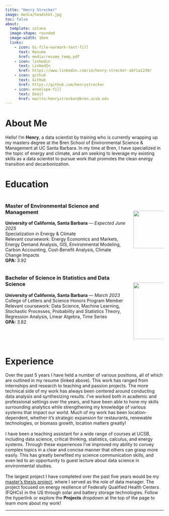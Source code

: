 ---
title: "Henry Strecker"
image: media/headshot.jpg
toc: false
about: 
  template: solana
  image-shape: rounded
  image-width: 16em
  links:
    - icon: bi-file-earmark-text-fill
      text: Resume
      href: media/resume_temp.pdf
    - icon: linkedin
      text: LinkedIn
      href: https://www.linkedin.com/in/henry-strecker-ab71a1239/
    - icon: github
      text: GitHub
      href: https://github.com/henrystrecker
    - icon: envelope-fill
      text: Email
      href: mailto:henrystrecker@bren.ucsb.edu
---

# <i class="bi bi-person-square"></i>  About Me

Hello! I'm **Henry**, a data scientist by training who is currently wrapping up my masters degree at the Bren School of Environmental Science & Management at UC Santa Barbara. In my time at Bren, I have specialized in the topic of energy and climate, and am seeking to leverage my existing skills as a data scientist to pursue work that promotes the clean energy transition and decarbonization.

# <i class="bi bi-mortarboard-fill"></i>  Education

::: {.columns}
::: {.column width="80%"}

### Master of Environmental Science and Management  
**University of California, Santa Barbara** — *Expected June 2025*  
Specialization in Energy & Climate  
Relevant coursework: Energy Economics and Markets, Energy Demand Analysis, GIS, Environmental Modeling, Carbon Accounting, Cost-Benefit Analysis, Climate Change Impacts  
**GPA:** 3.92

:::
::: {.column width="20%" .text-center}

<br><br>
[![](media/bren_leaf.png){width=120px}](http://bren.ucsb.edu/)

:::
:::

::: {.columns}
::: {.column width="80%"}

### Bachelor of Science in Statistics and Data Science  
**University of California, Santa Barbara** — *March 2023*  
College of Letters and Science Honors Program Member  
Relevant coursework: Data Science, Machine Learning, Stochastic Processes, Probability and Statistics Theory, Regression Analysis, Linear Algebra, Time Series  
**GPA:** 3.82

:::
::: {.column width="20%" .text-center}

<br><br>
[![](media/ucsb_wave.png){width=180px}](https://www.pstat.ucsb.edu/)

:::
:::



# <i class="bi bi-briefcase-fill"></i>  Experience

Over the past 5 years I have held a number of various positions, all of which are outlined in my resume (linked above). This work has ranged from internships and research to teaching and passion projects. The more technical side of my work has always been centered around conducting data analysis and synthesizing results. I've worked both in academic and professional settings over the years, and have been able to hone my skills surrounding analytics while strengthening my knowledge of various systems that impact our world. Much of my work has been location-dependent, whether it's strategic expansion for restaurants, renewable technologies, or biomass growth, location matters greatly! 
<br><br>
I have been a teaching assistant for a wide range of courses at UCSB, including data science, critical thinking, statistics, calculus, and energy systems. Through these experiences I've improved my ability to convey complex topics in a clear and concise manner that others can grasp more easily. This has greatly benefited my science communication skills, and even led to an opportunity to guest lecture about data science in environmental studies.
<br><br>
The largest project I have completed over the past five years would be my <a href = "https://henrystrecker.github.io/solstice_health.html"> master's thesis project</a>, where I served as the role of data manager. The project focused on energy resilience of Federally Qualified Health Centers (FQHCs) in the US through solar and battery storage technologies. Follow the hyperlink or explore the **Projects** dropdown at the top of the page to learn more about my work!

---
